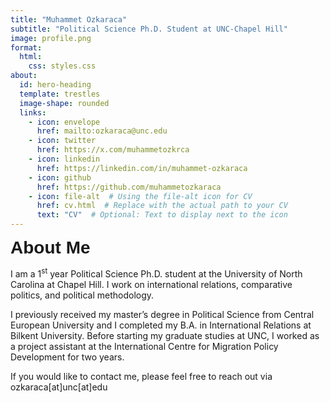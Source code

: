 ```yaml
---
title: "Muhammet Ozkaraca"
subtitle: "Political Science Ph.D. Student at UNC-Chapel Hill"
image: profile.png
format:
  html:
    css: styles.css
about:
  id: hero-heading
  template: trestles
  image-shape: rounded
  links:
    - icon: envelope
      href: mailto:ozkaraca@unc.edu
    - icon: twitter
      href: https://x.com/muhammetozkrca
    - icon: linkedin
      href: https://linkedin.com/in/muhammet-ozkaraca
    - icon: github
      href: https://github.com/muhammetozkaraca
    - icon: file-alt  # Using the file-alt icon for CV
      href: cv.html  # Replace with the actual path to your CV
      text: "CV"  # Optional: Text to display next to the icon
---
```


::: {#hero-heading}

::: {class="about-me"}

<span style="font-size: 28px; font-family: 'Geogrotesque Trial', sans-serif; "><strong>About Me</strong></span>

I am a 1<sup>st</sup> year Political Science Ph.D. student at the University of North Carolina at Chapel Hill. I work on international relations, comparative politics, and political methodology. 

I previously received my master’s degree in Political Science from Central European University and I completed my B.A. in International Relations at Bilkent University. Before starting my graduate studies at UNC, I worked as a project assistant at the International Centre for Migration Policy Development for two years.

If you would like to contact me, please feel free to reach out via ozkaraca[at]unc[at]edu




:::

:::
